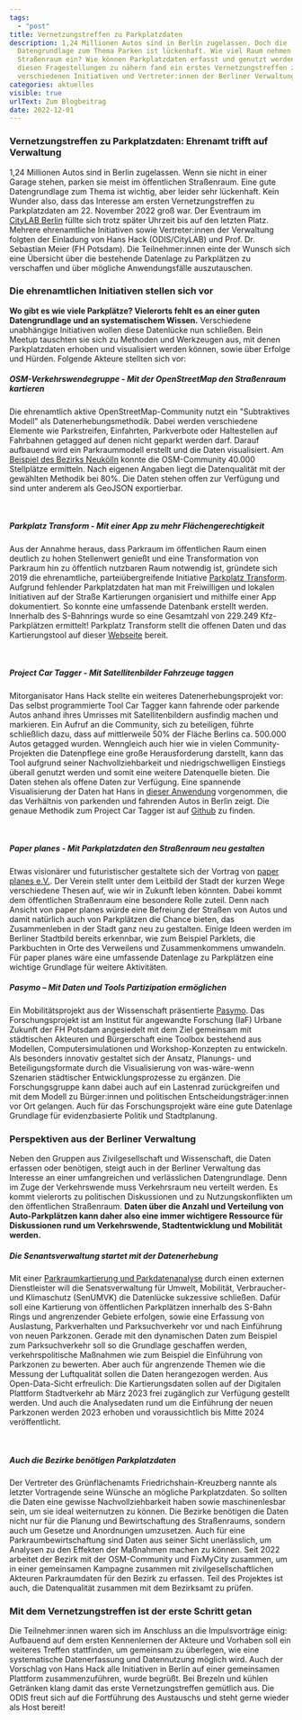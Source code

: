 ```yaml
---
tags:
  - "post"
title: Vernetzungstreffen zu Parkplatzdaten
description: 1,24 Millionen Autos sind in Berlin zugelassen. Doch die
  Datengrundlage zum Thema Parken ist lückenhaft. Wie viel Raum nehmen Autos im
  Straßenraum ein? Wie können Parkplatzdaten erfasst und genutzt werden? Um sich
  diesen Fragestellungen zu nähern fand ein erstes Vernetzungstreffen zwischen
  verschiedenen Initiativen und Vertreter:innen der Berliner Verwaltung statt.
categories: aktuelles
visible: true
urlText: Zum Blogbeitrag
date: 2022-12-01
---
```


### Vernetzungstreffen zu Parkplatzdaten: Ehrenamt trifft auf Verwaltung

1,24 Millionen Autos sind in Berlin zugelassen. Wenn sie nicht in einer Garage stehen, parken sie meist im öffentlichen Straßenraum. Eine gute Datengrundlage zum Thema ist wichtig, aber leider sehr lückenhaft.
Kein Wunder also, dass das Interesse am ersten Vernetzungstreffen zu Parkplatzdaten am 22. November 2022 groß war. Der Eventraum im [CityLAB Berlin](https://citylab-berlin.org/de/start/) füllte sich trotz später Uhrzeit bis auf den letzten Platz. Mehrere ehrenamtliche Initiativen sowie Vertreter:innen der Verwaltung folgten der Einladung von Hans Hack (ODIS/CityLAB) und Prof. Dr. Sebastian Meier (FH Potsdam). Die Teilnehmer:innen einte der Wunsch sich eine Übersicht über die bestehende Datenlage zu Parkplätzen zu verschaffen und über mögliche Anwendungsfälle auszutauschen.

### Die ehrenamtlichen Initiativen stellen sich vor

**Wo gibt es wie viele Parkplätze? Vielerorts fehlt es an einer guten Datengrundlage und an systematischem Wissen.** Verschiedene unabhängige Initiativen wollen diese Datenlücke nun schließen. Bein Meetup tauschten sie sich zu Methoden und Werkzeugen aus, mit denen Parkplatzdaten erhoben und visualisiert werden können, sowie über Erfolge und Hürden. Folgende Akteure stellten sich vor:

##### OSM-Verkehrswendegruppe - Mit der OpenStreetMap den Straßenraum kartieren

Die ehrenamtlich aktive OpenStreetMap-Community nutzt ein "Subtraktives Modell" als Datenerhebungsmethodik. Dabei werden verschiedene Elemente wie Parkstreifen, Einfahrten, Parkverbote oder Haltestellen auf Fahrbahnen getagged auf denen nicht geparkt werden darf. Darauf aufbauend wird ein Parkraummodell erstellt und die Daten visualisiert. Am [Beispiel des Bezirks Neukölln](https://strassenraumkarte.osm-berlin.org/about) konnte die OSM-Community 40.000 Stellplätze ermitteln. Nach eigenen Angaben liegt die Datenqualität mit der gewählten Methodik bei 80%. Die Daten stehen offen zur Verfügung und sind unter anderem als GeoJSON exportierbar.


<ImageSection
  src="OSMCommunity.png"
  caption="Ausschnitt aus dem OSM-Tool"
/>

<br />

##### Parkplatz Transform - Mit einer App zu mehr Flächengerechtigkeit

Aus der Annahme heraus, dass Parkraum im öffentlichen Raum einen deutlich zu hohen Stellenwert genießt und eine Transformation von Parkraum hin zu öffentlich nutzbaren Raum notwendig ist, gründete sich 2019 die ehrenamtliche, parteiübergreifende Initiative [Parkplatz Transform](https://www.xtransform.org/). Aufgrund fehlender Parkplatzdaten hat man mit Freiwilligen und lokalen Initiativen auf der Straße Kartierungen organisiert und mithilfe einer App dokumentiert. So konnte eine umfassende Datenbank erstellt werden. Innerhalb des S-Bahnrings wurde so eine Gesamtzahl von 229.249 Kfz-Parkplätzen ermittelt! Parkplatz Transform stellt die offenen Daten und das Kartierungstool auf dieser [Webseite](https://app.xtransform.org/) bereit.

<ImageSection
  src="Parkplatztransform.png"
  caption="Mithilfe der Daten lassen sich zum Beispiel Aussagen über das Verhältnis von Grünfläche und Parkraum treffen"
/>

<br />

##### Project Car Tagger - Mit Satellitenbilder Fahrzeuge taggen

Mitorganisator Hans Hack stellte ein weiteres Datenerhebungsprojekt vor: Das selbst programmierte Tool Car Tagger kann fahrende oder parkende Autos anhand ihres Umrisses mit Satellitenbildern ausfindig machen und markieren. Ein Aufruf an die Community, sich zu beteiligen, führte schließlich dazu, dass auf mittlerweile 50% der Fläche Berlins ca. 500.000 Autos getagged wurden. Wenngleich auch hier wie in vielen Community-Projekten die Datenpflege eine große Herausforderung darstellt, kann das Tool aufgrund seiner Nachvollziehbarkeit und niedrigschwelligen Einstiegs überall genutzt werden und somit eine weitere Datenquelle bieten. Die Daten stehen als offene Daten zur Verfügung. Eine spannende Visualisierung der Daten hat Hans in [dieser Anwendung](https://hanshack.com/howmanycars/?viewRatio=false&zoom=13.084933259369187&lng=13.443490099742121&lat=52.47016553456325) vorgenommen, die das Verhältnis von parkenden und fahrenden Autos in Berlin zeigt. Die genaue Methodik zum Project Car Tagger ist auf [Github](https://github.com/hanshack/car-tagging-data-berlin/) zu finden.

<ImageSection
  src="ParkendeAutos.png"
  caption="Meist sind Autos gar nicht in Bewegung, wie der Kartenausschnit exemplarisch zeigt"
/>

<br />

##### Paper planes - Mit Parkplatzdaten den Straßenraum neu gestalten

Etwas visionärer und futuristischer gestaltete sich der Vortrag von [paper planes e.V.](https://www.paper-planes.net/). Der Verein stellt unter dem Leitbild der Stadt der kurzen Wege verschiedene Thesen auf, wie wir in Zukunft leben könnten. Dabei kommt dem öffentlichen Straßenraum eine besondere Rolle zuteil. Denn nach Ansicht von paper planes würde eine Befreiung der Straßen von Autos und damit natürlich auch von Parkplätzen die Chance bieten, das Zusammenleben in der Stadt ganz neu zu gestalten. Einige Ideen werden im Berliner Stadtbild bereits erkennbar, wie zum Beispiel Parklets, die Parkbuchten in Orte des Verweilens und Zusammenkommens umwandeln. Für paper planes wäre eine umfassende Datenlage zu Parkplätzen eine wichtige Grundlage für weitere Aktivitäten.

##### Pasymo – Mit Daten und Tools Partizipation ermöglichen

Ein Mobilitätsprojekt aus der Wissenschaft präsentierte [Pasymo](https://www.fh-potsdam.de/studium-weiterbildung/projekte/pasymo/). Das Forschungsprojekt ist am Institut für angewandte Forschung (IaF) Urbane Zukunft der FH Potsdam angesiedelt mit dem Ziel gemeinsam mit städtischen Akteuren und Bürgerschaft eine Toolbox bestehend aus Modellen, Computersimulationen und Workshop-Konzepten zu entwickeln. Als besonders innovativ gestaltet sich der Ansatz, Planungs- und Beteiligungsformate durch die Visualisierung von was-wäre-wenn Szenarien städtischer Entwicklungsprozesse zu ergänzen. Die Forschungsgruppe kann dabei auch auf ein Lastenrad zurückgreifen und mit dem Modell zu Bürger:innen und politischen Entscheidungsträger:innen vor Ort gelangen. Auch für das Forschungsprojekt wäre eine gute Datenlage Grundlage für evidenzbasierte Politik und Stadtplanung.

### Perspektiven aus der Berliner Verwaltung

Neben den Gruppen aus Zivilgesellschaft und Wissenschaft, die Daten erfassen oder benötigen, steigt auch in der Berliner Verwaltung das Interesse an einer umfangreichen und verlässlichen Datengrundlage. Denn im Zuge der Verkehrswende muss Verkehrsraum neu verteilt werden. Es kommt vielerorts zu politischen Diskussionen und zu Nutzungskonflikten um den öffentlichen Straßenraum. **Daten über die Anzahl und Verteilung von Auto-Parkplätzen kann daher also eine immer wichtigere Ressource für Diskussionen rund um Verkehrswende, Stadtentwicklung und Mobilität werden.**

##### Die Senantsverwaltung startet mit der Datenerhebung

Mit einer [Parkraumkartierung und Parkdatenanalyse](https://testfeldstadtverkehr.berlin/euvm/parkdatenanalyse/) durch einen externen Dienstleister will die Senatsverwaltung für Umwelt, Mobilität, Verbraucher- und Klimaschutz (SenUMVK) die Datenlücke sukzessive schließen. Dafür soll eine Kartierung von öffentlichen Parkplätzen innerhalb des S-Bahn Rings und angrenzender Gebiete erfolgen, sowie eine Erfassung von Auslastung, Parkverhalten und Parksuchverkehr vor und nach Einführung von neuen Parkzonen. Gerade mit den dynamischen Daten zum Beispiel zum Parksuchverkehr soll so die Grundlage geschaffen werden, verkehrspolitische Maßnahmen wie zum Beispiel die Einführung von Parkzonen zu bewerten. Aber auch für angrenzende Themen wie die Messung der Luftqualität sollen die Daten herangezogen werden. Aus Open-Data-Sicht erfreulich: Die Kartierungsdaten sollen auf der Digitalen Plattform Stadtverkehr ab März 2023 frei zugänglich zur Verfügung gestellt werden. Und auch die Analysedaten rund um die Einführung der neuen Parkzonen werden 2023 erhoben und voraussichtlich bis Mitte 2024 veröffentlicht.

<ImageSection
  src="SenUMVK_Parkplatztreffen.png"
  caption="Der gesamte Bereich innerhalb sowie einige Bereiche außerhalb des S-Bahnrings werden kartiert. Teile von Charlottenburg-Wilmersdorf wurden bereits vom zuständigen Bezirk von einem externen Dienstleister kartiert."
/>

<br />

##### Auch die Bezirke benötigen Parkplatzdaten

Der Vertreter des Grünflächenamts Friedrichshain-Kreuzberg nannte als letzter Vortragende seine Wünsche an mögliche Parkplatzdaten. So sollten die Daten eine gewisse Nachvollziehbarkeit haben sowie maschinenlesbar sein, um sie ideal weiternutzen zu können. Die Bezirke benötigen die Daten nicht nur für die Planung und Bewirtschaftung des Straßenraums, sondern auch um Gesetze und Anordnungen umzusetzen. Auch für eine Parkraumbewirtschaftung sind Daten aus seiner Sicht unerlässlich, um Analysen zu den Effekten der Maßnahmen machen zu können. Seit 2022 arbeitet der Bezirk mit der OSM-Community und FixMyCity zusammen, um in einer gemeinsamen Kampagne zusammen mit zivilgesellschaftlichen Akteuren Parkraumdaten für den Bezirk zu erfassen. Teil des Projektes ist auch, die Datenqualität zusammen mit dem Bezirksamt zu prüfen.

### Mit dem Vernetzungstreffen ist der erste Schritt getan

Die Teilnehmer:innen waren sich im Anschluss an die Impulsvorträge einig: Aufbauend auf dem ersten Kennenlernen der Akteure und Vorhaben soll ein weiteres Treffen stattfinden, um gemeinsam zu überlegen, wie eine systematische Datenerfassung und Datennutzung möglich wird. Auch der Vorschlag von Hans Hack alle Initiativen in Berlin auf einer gemeinsamen Plattform zusammenzuführen, wurde begrüßt. Bei Brezeln und kühlen Getränken klang damit das erste Vernetzungstreffen gemütlich aus. Die ODIS freut sich auf die Fortführung des Austauschs und steht gerne wieder als Host bereit!
